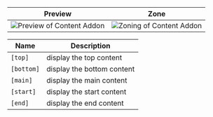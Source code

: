 | Preview                                                                            | Zone                                                                             |
|------------------------------------------------------------------------------------|----------------------------------------------------------------------------------|
| ![Preview of Content Addon](design-images/content-addon/content-addon-preview.png) | ![Zoning of Content Addon](design-images/content-addon/content-addon-zoning.png) |

| Name      | Description                 |
|-----------|-----------------------------|
| `[top]`   | display the top content     |
| `[bottom]`| display the bottom content  |
| `[main]`  | display the main content    |
| `[start]` | display the start content   |
| `[end]`   | display the end content     |
